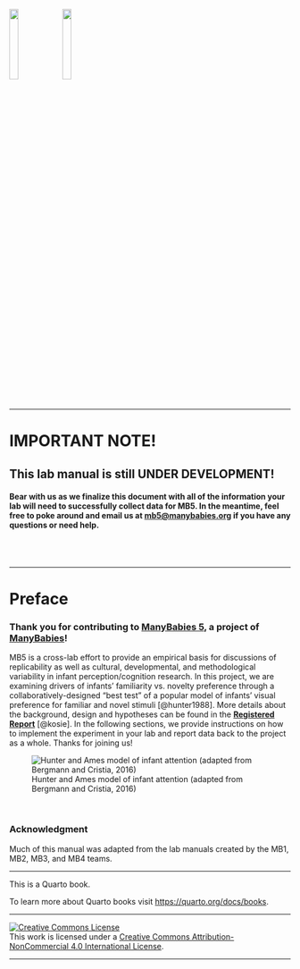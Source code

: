 ![](images/mb-logo.png){width="18%"} ![](images/mb5-logo.png){width="18%"}

------------------------------------------------------------------------

# IMPORTANT NOTE! {.unnumbered}

## This lab manual is still UNDER DEVELOPMENT! {.unnumbered}

#### Bear with us as we finalize this document with all of the information your lab will need to successfully collect data for MB5. In the meantime, feel free to poke around and email us at [mb5\@manybabies.org](mailto:mb5@manybabies.org) if you have any questions or need help. {.unnumbered}


<br> <br>

------------------------------------------------------------------------

# Preface {.unnumbered}

### Thank you for contributing to [**ManyBabies 5**](https://manybabies.org/MB5/), a project of [**ManyBabies**](https://manybabies.org/)! {.unnumbered}

MB5 is a cross-lab effort to provide an empirical basis for discussions of replicability as well as cultural, developmental, and methodological variability in infant perception/cognition research. In this project, we are examining drivers of infants’ familiarity vs. novelty preference through a collaboratively-designed “best test” of a popular model of infants’ visual preference for familiar and novel stimuli [@hunter1988]. More details about the background, design and hypotheses can be found in the [**Registered Report**](https://osf.io/preprints/psyarxiv/ck3vd) [@kosie]. In the following sections, we provide instructions on how to implement the experiment in your lab and report data back to the project as a whole. Thanks for joining us!

![Hunter and Ames model of infant attention (adapted from Bergmann and Cristia, 2016)](images/HunterAmesFig.png){#fig-hunterames}

<br>

### Acknowledgment

Much of this manual was adapted from the lab manuals created by the MB1, MB2, MB3, and MB4 teams. 


------------------------------------------------------------------------

This is a Quarto book.

To learn more about Quarto books visit <https://quarto.org/docs/books>.

------------------------------------------------------------------------

<a rel="license" href="http://creativecommons.org/licenses/by-nc/4.0/"><img src="https://i.creativecommons.org/l/by-nc/4.0/88x31.png" alt="Creative Commons License" style="border-width:0"/></a><br />This work is licensed under a <a rel="license" href="http://creativecommons.org/licenses/by-nc/4.0/">Creative Commons Attribution-NonCommercial 4.0 International License</a>.

------------------------------------------------------------------------

